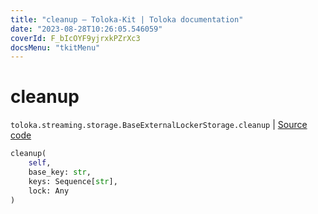 ```yaml
---
title: "cleanup — Toloka-Kit | Toloka documentation"
date: "2023-08-28T10:26:05.546059"
coverId: F_bIcOYF9yjrxkPZrXc3
docsMenu: "tkitMenu"
---
```


# cleanup

`toloka.streaming.storage.BaseExternalLockerStorage.cleanup` | [Source code](https://github.com/Toloka/toloka-kit/blob/v1.2.1/src/streaming/storage.py#L53)

```python
cleanup(
    self,
    base_key: str,
    keys: Sequence[str],
    lock: Any
)
```